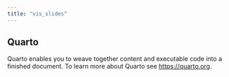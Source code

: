 ```yaml
---
title: "vis_slides"
---
```


## Quarto

Quarto enables you to weave together content and executable code into a finished document. To learn more about Quarto see <https://quarto.org>.
